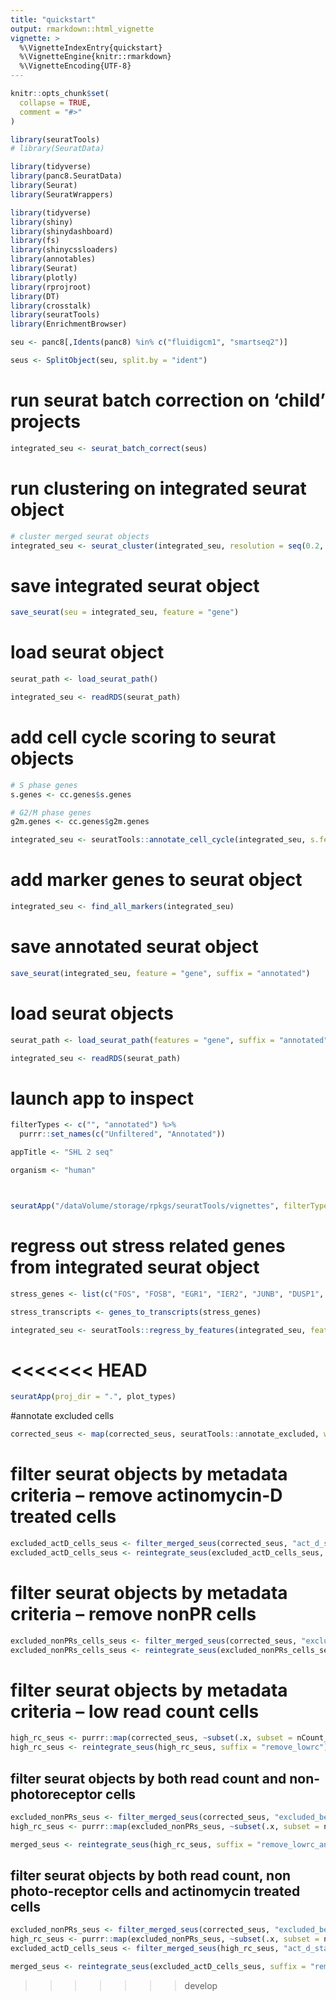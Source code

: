 ```yaml
---
title: "quickstart"
output: rmarkdown::html_vignette
vignette: >
  %\VignetteIndexEntry{quickstart}
  %\VignetteEngine{knitr::rmarkdown}
  %\VignetteEncoding{UTF-8}
---
```


```r
knitr::opts_chunk$set(
  collapse = TRUE,
  comment = "#>"
)
```



```r
library(seuratTools)
# library(SeuratData)

library(tidyverse)
library(panc8.SeuratData)
library(Seurat)
library(SeuratWrappers)

library(tidyverse)
library(shiny)
library(shinydashboard)
library(fs)
library(shinycssloaders)
library(annotables)
library(Seurat)
library(plotly)
library(rprojroot)
library(DT)
library(crosstalk)
library(seuratTools)
library(EnrichmentBrowser)
```

```r
seu <- panc8[,Idents(panc8) %in% c("fluidigcm1", "smartseq2")]

seus <- SplitObject(seu, split.by = "ident")
```


# run seurat batch correction on 'child' projects 

```r

integrated_seu <- seurat_batch_correct(seus)
```

# run clustering on integrated seurat object

```r

# cluster merged seurat objects
integrated_seu <- seurat_cluster(integrated_seu, resolution = seq(0.2, 2.0, by = 0.2))

```

# save integrated seurat object

```r

save_seurat(seu = integrated_seu, feature = "gene")

```

# load seurat object

```r
seurat_path <- load_seurat_path()

integrated_seu <- readRDS(seurat_path)

```

# add cell cycle scoring to seurat objects

```r
# S phase genes
s.genes <- cc.genes$s.genes

# G2/M phase genes
g2m.genes <- cc.genes$g2m.genes

integrated_seu <- seuratTools::annotate_cell_cycle(integrated_seu, s.features = s.genes, g2m.features = g2m.genes)
```

# add marker genes to seurat object

```r
integrated_seu <- find_all_markers(integrated_seu)

```

# save annotated seurat object

```r
save_seurat(integrated_seu, feature = "gene", suffix = "annotated")
```

# load seurat objects

```r
seurat_path <- load_seurat_path(features = "gene", suffix = "annotated")

integrated_seu <- readRDS(seurat_path)

```


# launch app to inspect

```r


filterTypes <- c("", "annotated") %>% 
  purrr::set_names(c("Unfiltered", "Annotated"))

appTitle <- "SHL 2 seq"

organism <- "human"



seuratApp("/dataVolume/storage/rpkgs/seuratTools/vignettes", filterTypes = c("", "annotated"), appTitle = appTitle)

```

# regress out stress related genes from integrated seurat object

```r

stress_genes <- list(c("FOS", "FOSB", "EGR1", "IER2", "JUNB", "DUSP1", "ID1", "RASD1", "BTG2"))

stress_transcripts <- genes_to_transcripts(stress_genes)

integrated_seu <- seuratTools::regress_by_features(integrated_seu, feature_set = stress_genes, set_name = "stress_score")

```
<<<<<<< HEAD
=======


```r
seuratApp(proj_dir = ".", plot_types)
```

#annotate excluded cells 

```r

corrected_seus <- map(corrected_seus, seuratTools::annotate_excluded, wandering_cells = c("ds20170407_S476", "ds20170407_S490", "ds20170407_S492", "ds20170407_S473", "ds20170407_S482", "ds20170407_S491", "ds20170407_S487", "ds20170407_S477", "ds20170407_S486", "ds20170407_S374", "ds20170407_S409", "ds20170407_S335", "ds20170407_S327", "ds20170407_S314", "ds20170407_S317", "ds20170407_S424", "ds20170407_S430", "ds20171031_S196", "ds20171031_S287", "ds20171031_S128", "ds20171031_S108", "ds20171031_S116", "shl20190501-083", "shl20190501-643", "hs20151130_SC1_95", "hs20151130_SC2_33", "hs20151130_SC2_50", "hs20151130_SC2_52", "hs20151130_SC2_56", "hs20151130_SC2_65", "hs20151130_SC2_72", "hs20151130_SC2_80", "hs20151130_SC2_89", "hs20151130_SC3_13", "hs20151130_SC3_2", "hs20151130_SC3_32", "hs20151130_SC3_43", "hs20151130_SC3_46", "hs20151130_SC3_53", "hs20151130_SC3_63", "hs20151130_SC3_75", "hs20151130_SC3_90", "hs20151130_SC2_15", "hs20151130_SC2_37", "hs20151130_SC2_47", "hs20151130_SC2_54", "hs20151130_SC2_75", "hs20151130_SC2_82", "hs20151130_SC3_25", "hs20151130_SC3_42", "hs20151130_SC3_78", "hs20151130_SC3_81", "hs20151130_SC3_85", "hs20151130_SC2_59", "hs20151130_SC2_70", "hs20151130_SC2_93", "hs20151130_SC1_29", "hs20151130_SC1_94", "hs20151130_SC3_22", "hs20151130_SC3_16", "hs20151130_SC2_17", "hs20151130_SC2_69", "hs20151130_SC3_12", "hs20151130_SC2_79", "hs20151130_SC3_4", "hs20151130_SC3_71", "hs20151130_SC1_75"))

```

# filter seurat objects by metadata criteria -- remove actinomycin-D treated cells

```r

excluded_actD_cells_seus <- filter_merged_seus(corrected_seus, "act_d_status", "Untreated") 
excluded_actD_cells_seus <- reintegrate_seus(excluded_actD_cells_seus, suffix = "remove_actD_treated_cells")

```

# filter seurat objects by metadata criteria -- remove nonPR cells

```r

excluded_nonPRs_cells_seus <- filter_merged_seus(corrected_seus, "excluded_because", "keep") 
excluded_nonPRs_cells_seus <- reintegrate_seus(excluded_nonPRs_cells_seus, suffix = "remove_nonPRs_cells")

```

# filter seurat objects by metadata criteria -- low read count cells

```r

high_rc_seus <- purrr::map(corrected_seus, ~subset(.x, subset = nCount_RNA > 1e5)) 
high_rc_seus <- reintegrate_seus(high_rc_seus, suffix = "remove_lowrc")


```


## filter seurat objects by both read count and non-photoreceptor cells

```r
excluded_nonPRs_seus <- filter_merged_seus(corrected_seus, "excluded_because", "keep") 
high_rc_seus <- purrr::map(excluded_nonPRs_seus, ~subset(.x, subset = nCount_RNA > 1e5)) 

merged_seus <- reintegrate_seus(high_rc_seus, suffix = "remove_lowrc_and_nonPRs")


```


## filter seurat objects by both read count, non photo-receptor cells and actinomycin treated cells

```r
excluded_nonPRs_seus <- filter_merged_seus(corrected_seus, "excluded_because", "keep") 
high_rc_seus <- purrr::map(excluded_nonPRs_seus, ~subset(.x, subset = nCount_RNA > 1e5)) 
excluded_actD_cells_seus <- filter_merged_seus(high_rc_seus, "act_d_status", "Untreated")

merged_seus <- reintegrate_seus(excluded_actD_cells_seus, suffix = "remove_lowrc_nonPRs_and_actD_treated_cells")


```



>>>>>>> develop
